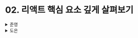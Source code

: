 # 02. 리액트 핵심 요소 깊게 살펴보기

<details>
  <summary>준영</summary>
  > **JSX (JavaScript eXtension)**

- JS를 확장한 문법
- JS 표준 코드가 아닌 페이스북이 임의로 만든 새로운 문법으로 반드시 트랜스컴파일러를 거쳐 JS 코드로 되어 실행된다.
- `@babel/plugin-transform-react-jsx` 플러그인을 통해 JSX 구문을 JS가 이해할 수 있는 형태로 변환한다.

> **DOM (Document Object Model)**

- 웹페이지의 콘텐츠와 구조를 어떻게 보여줄지에 대한 정보를 담고 있는 모델

> **브라우저 렌더링 과정**

```
1. 사용자가 접근한 주소에 대해 브라우저는 HTML을 다운로드
2. 렌더링 엔진은 HTML을 파싱하여 DOM Tree를 생성
3. 2의 과정중 CSS 파일을 만났다면, CSS 파일을 다운로드
4. 브라우저의 렌더링 엔진은 다운받은 CSS 파일도 파싱하여 CSSOM Tree를 생성
5. 브라우저는 DOM Tree를 순회하며 실제 사용자에게 보여지는 DOM 노드들을 방문하여 작업
6. 5의 과정을 통해 방문한, 눈에 보이는 노드들만 CSSOM Tree의 정보로 스타일링.
	 이때 실행되는 작업은
	 - 레이아웃: 각 DOM 노드가 브라우저의 어떤 좌표에 그려질지 계산
	 - 페인팅: 레이아웃 단계 이후, 실제로 DOM 노드에 유효한 모습을 그리는 과정
```

> **가상 DOM이 탄생하게 된 배경은 무엇일까?**

- 브라우저가 웹페이지를 렌더링하는 과정은 매우 복잡하고 많은 비용이 들고, 요즘 대부분의 웹페이지들은 사용자의 인터랙션을 통해 다양한 정보를 노출한다.
- 따라서 렌더링이 끝난 이후에도, 사용자의 인터랙션을 통해 웹페이지가 변경되는 상황도 고려해야 한다.
- 만약 사용자 인터랙션으로 요소의 크기, 위치를 다시 계산해야 하는 경우, **레이아웃과 리페인팅이 발생**하며 많은 비용이 발생한다.

> **가상 DOM**

- 리액트가 관리하는 메모리 상의 가상의 DOM
- 웹페이지가 표시해야 할 DOM을 메모리에 저장해두고, 실제 변경에 대한 준비가 되었을때 실제 DOM과 비교하여 변경된 부분만 실제 화면에 반영

→ 이렇게 메모리에서 계산하는 과정을 한 번 거쳐 렌더링 과정을 최소화하고 비용을 줄일 수 있다.

> **과거 리액트의 Reconciliation 알고리즘**

이전에는 스택 알고리즘으로 이뤄져, 스택에 렌더링 작업이 쌓이면 스택이 빌 때까지 동기적으로 처리되었다.

따라서 싱글 스레드로 동작하는 JS의 특성상 동기 작업은 중단될 수 없어 굉장히 비효율적이었다.

→ 이를 해결하기 위해 등장한 것이 `파이버` 이다.

> **리액트 파이버**

- 가상 DOM과 렌더링 최적화를 가능하게 해줌
- 리액트에서 관리하는 평범한 JS 객체
- 파이버는 파이버 재조정자(fiber reconciler)가 관리하며 가상 DOM과 실제 DOM을 비교하여 변경사항을 수집한다.
  - 이때 변경사항이 존재한다면, 해당 파이버를 기준으로 화면에 렌더링을 요청한다.

> **Reconciliation**

- 가상 DOM과 실제 DOM을 비교하여 변경사항을 찾는 알고리즘

> **파이버의 동작**

파이버는 하나의 작업 단위로 구성되어 있고, 다음과 같은 단계를 거쳐 처리된다.

1. **렌더 단계**
   - 파이버의 작업, 우선순위를 지정하거나 중지시키거나 버리는 등의 **비동기** 작업이 일어난다.
2. **커밋 단계**
   - DOM에 실제 변경 사항을 반영하기 위한 작업이 일어난다.
   - `commitWork()`가 실행되는데 **동기식**으로 일어나 중단될 수 없다.

> **파이버의 구조**

- 파이버는 컴포넌트가 **최초로 마운트될 때 생성되어 이후 가급적이면 재사용**된다.
- 파이버는 다음과 같은 속성들을 갖는다.
  - `tag` : 파이버는 하나의 element에 하나가 생성되는 `1:1 관계`를 갖는다.
    - element는 리액트 컴포넌트, HTML의 DOM 노드, 혹은 다른 어떤 것일 수도 있다.
  - `stateNode` : 파이버 자체에 대한 참조 정보를 가지며, 이를 통해 리액트는 파이버와 관련된 상태에 접근한다.
    ✅ 파이버가 연결된 element와 연관된 state에 대한 정보를 의미하는 것 같다.
- `child`, `sibling`, `return` : 파이버 간 관계 개념을 나타내는 속성
  - children이 아닌 `child`인 이유는 자식이 하나이고 `sibling`을 통한 형제 관계로 이루어지기 때문
    - 추가적으로 `index`라는 속성을 통해 몇번째 형제인지 표현한다.
  - `return`은 부모 파이버를 의미한다.

> **리액트의 핵심 원칙**

- UI를 문자열, 숫자, 배열과 같은 값으로 관리하자!

> **리액트 파이버 트리**

- 파이버 트리에는 2가지가 존재한다.
  - 현재 모습을 담은 `current` 트리
  - 작업중인 상태를 나타내는 `workInProgress` 트리
- 리액트 파이버 작업이 끝나면 리액트는 **더블 버퍼링**을 통해 트리를 변경한다.
  - “커밋 단계”에서 포인터만을 변경하여 `current` 트리를 `workInProgress` 트리로 바꿔버림
    - `current` 트리 기준, `setState` 등으로 업데이트가 발생하면 파이버는 `workInProgress` 트리를 빌드하기 시작
      - 이때 새로운 파이버를 생성하는 것이 아닌, 기존 파이버에 props를 받아 내부에서 처리한다.
    - 빌드가 끝나면 다음 렌더링에 `workInProgress` 트리를 사용
    - `workInProgress` 트리가 반영이 완료되면 `current`가 `workInProgress`로 변경

> **파이버의 작업 순서**

```
1. beginWork() 함수를 통해 파이버 작업 수행
2. 작업이 끝나면 completeWork() 함수를 실행해 파이버 작업 완료
3. 형제가 있다면 형제로 넘어감
4. 모든 형제가 작업이 완료되었다면 "return"으로 부모에게 돌아가 작업이 완료되었음을 알림
```

> **과거의 함수형 컴포넌트**

- 별도의 상태 없이 요소를 정적으로 렌더링하는 것이 목적

> **클래스 컴포넌트**

- `React.Component`, `React.PureComponent`를 extends 해야 한다.
- `state`는 **항상 객체**여야 하고 변화가 있을 때마다 리렌더링이 일어난다.

> **클래스 컴포넌트의 생명주기 메서드**

- 생명주기 메서드가 실행되는 시점은 크게 3가지로 나뉜다.
  - `mount` : 컴포넌트가 생성되는 시점
  - `update` : 이미 생성된 컴포넌트의 내용이 변경되는 시점
  - `unmount` : 컴포넌트가 더 이상 존재하지 않는 시점
- 생명주기 메서드

  ![Untitled](https://prod-files-secure.s3.us-west-2.amazonaws.com/446639fb-8ecc-466d-9a85-4c2a61aa08fb/4cb7f535-b4c6-4628-b1a6-53d2a5949e66/Untitled.png)

> **`Component` vs `PureComponent`**

- `Component`는 state가 변경될 때마다 렌더링이 일어나지만, `PureComponent`는 state 값에 대해 **얕은 비교를 수행해** 결과가 다를 때만 렌더링을 수행한다.

> **클래스 컴포넌트의 한계**

1. 데이터 흐름 추적이 어렵다.
   - 여러 메서드에서 state가 변경될 수 있어 state의 흐름을 추적하기 어렵다.
   - 생명주기 메서드 순서대로 코드 작성이 강제되는 것은 아니기 때문에 읽기 어렵다.
2. 어플리케이션 내부 로직의 재사용이 어렵다.

   - 재사용을 위하 고차 컴포넌트로 감싸거나, props를 사용할 경우 래퍼 지옥에 빠질 수 있다.
   - 래퍼 지옥

     ![Untitled](https://prod-files-secure.s3.us-west-2.amazonaws.com/446639fb-8ecc-466d-9a85-4c2a61aa08fb/8c4cda45-a134-47ed-8304-608b370ce3e1/Untitled.png)

- 기능이 많아질수록 컴포넌트의 크기가 커진다.
  - 내부 로직이 커질 경우, 컴포넌트의 크기가 매우 커진다.
- 코드 크기 최적화가 어렵다.
  - 사용하지 않는 메서드도 트리 쉐이킹이 되지 않고 번들에 포함되어 번들 크기를 줄이는 데 어려움이 있다.
- 핫 리로딩이 상대적으로 불리하다.

> **함수 컴포넌트**

- 리액트 16.8에서 훅이 등장한 이후로 각광 받게 되었다.
- 클래스 컴포넌트에 비해 간결해졌으며 this 바인딩을 조심할 필요도 없어졌다.

> **`함수 컴포넌트` vs `클래스 컴포넌트`**

- 생명주기 메서드의 부재
  - 함수 컴포넌트에서는 useEffect를 통해 비슷하게 구현이 가능하다.
- 렌더링된 값
  - 함수 컴포넌트는 렌더링이 일어날 때마다 해당 순간의 props와 state를 기준으로 렌더링된다.
  - 하지만 클래스 컴포넌트는 시간의 흐름에 따라 변화하는 this를 기준으로 렌더링이 일어나 값이 고정되지 않는다.

> **렌더링**

- HTML과 CSS를 기반으로 웹페이지에 필요한 UI를 그리는 과정

> **리액트의 렌더링이란?**

- 브라우저가 렌더링에 필요한 DOM 트리를 만드는 과정
- 리액트 어플리케이션에 존재하는 모든 컴포넌트들이 현재 자신의 state와 props 값을 기반으로 어떤 DOM 트리를 만들어 브라우저에 제공할 것인지 계산하는 과정

> **렌더링이 일어나는 경우**

1. **최초 렌더링**
   - 사용자가 처음 진입하였을때 수행되는 렌더링
2. **리렌더링**
   - 최초 렌더링 이후 발생하는 모든 렌더링
     - 클래스 컴포넌트의 `forceUpdate`
     - `상태`의 변경
     - `props`의 변경
     - `key` prop의 변경
       - key는 형제 요소들 사이에서 동일한 요소를 식별하는 값
     - 부모 컴포넌트가 렌더링되는 경우

> **리액트의 렌더링 프로세스**

- 컴포넌트의 루트에서부터 아래로 내려가면서 업데이트가 필요하다고 지정돼 있는 모든 컴포넌트를 탐색
- 업데이트가 필요한 컴포넌트를 발견하면,
  - 클래스 컴포넌트의 경우, `render()` 호출
  - 함수 컴포넌트의 경우, `FunctionComponent()` 호출
- 이후 결과물 저장
- 결과물은 JSX 문법으로 구성되어 있으며, JS로 컴파일되며 `React.createElement()`를 호출하는 구문으로 변환된다.
- 위 과정을 통해 렌더링 결과물을 수집하고 가상 DOM과 비교하여 변경사항을 수집한다.

> **렌더와 커밋**

- 렌더 단계
  - 컴포넌트를 렌더링하고 변경사항을 계산하는 모든 작업
  - 즉, 렌더링 프로세스에서 컴포넌트를 실행한 결과와 가상 DOM을 비교하여 변경이 필요한 컴포넌트를 체크함
    - type, props, key를 비교하여 하나라도 변경되었다면 체크
- 커밋 단계
  - 변경 사항을 실제 DOM에 적용하여 사용자에게 보여주는 단계
  - 이 단계가 끝나야 브라우저의 렌더링이 발생

> **렌더링 시나리오**

> **메모이제이션 또한 비용이다!**

> **이미 가상 DOM이 존재하니 렌더링 성능을 아껴야 한다!**

</details><details>
  <summary>도은</summary>
  ## 2.1 JSX란?

- JSX는 ECMAScript라고 불리는 자바스크립트 표준의 일부 X
- 즉, 여러 브라우저에 의해서 실행되거나 표현되도록 만들어진 구문 X
- 즉, **트랜스파일러를 거쳐야** 자바스크립트 런타임이 이해할 수 있는 자바스크립트 코드로 변환
- JSX의 설계 목적은?
  - 다양한 트랜스파일러에서 다양한 속성을 가진 **트리 구조를 토큰화해 ECMAScript로 변환**하는 데 초점
  - JSX는 HTML, XML 외에도 다른 구문으로도 확장될 수 있게끔 고려되어 있다.
  - JSX는 자바스크립트 내부에서 표현하기 까다로웠던 XML 스타일의 트리 구문을 작성하는 데 많은 도움을 준 문법

### 2.1.1 JSX의 정의

- JSX의 구성 - 4가지 컴포넌트
  - JSXElement
  - JSXAttributes
  - JSXChildren
  - JSXStrings

**_JSXElement_**

- JSX를 구성하는 가장 기본 요소
- HTML의 element와 비슷한 역할
- JSXElement가 되기 위해 다음과 같은 형태
  - JSXOpeningElement : `<JSXElement>`
  - JSXClosingElement : `</JSXElement>`
  - JSXSelfClosingElement : `<JSXElement />`
  - JSXFragment : `<></>`
- 리액트에서 컴포넌트을 만들 때 대문자로 시작해야 하는 이유?
  - JSXElement에 명시되어 있다.
  - HTML 태그명과 사용자가 만든 컴포넌트 태그명을 구분 짓기 위함
- JSXElementName: JSXElement의 요소 이름으로 쓸 수 있는 것
  - `JSXIdentifier`: JSX 내부에서 사용할 수 있는 식별자. 자바스크립트 식별자 규칙과 동일하다. `<$>` , `<_>` 도 가능하지만, 그 외 특수문자로는 시작할 수 없다.
  - `JSXNamespacedName`: `:` 을 통해 서로 다른 식별자로 이어주는 것도 식별자로 취급. `<foo:bar>` , `<foo:bar:baz>`
  - `JSXMemberExpression`: `.` 을 통해 서로 다른 식별자로 이어주는 것. `<foo.bar>`, `<foo.bar.baz>`

**_JSXAttributes_**

- JSXElement에 부여할 수 있는 속성을 의미
  - `JSXSpreadAttributes` : 자바스크립트의 전개 연산자와 동일한 역할
  - `JSXAttribute` : 속성을 나타내는 키와 값으로 짝을 이루어서 표현

**_JSXChildren_**

- JSXElement의 자식 값

  - JSXText
  - JSXElement
  - `{ JSXChildrenExpression: (optional) }`

  ```tsx
  // 이 함수를 리액트에서 렌더링하면 "foo"라는 문자열이 출력
  export const App = () => {
    return <>{(() => 'foo')()}</>;
  };
  ```

**_JSXStrings_**

- HTML에서 사용 가능한 문자열은 모두 가능

### 2.1.3 JSX는 어떻게 자바스크립트에서 변환될까?

- 리액트에서 JSX를 변환하는 `@babel/plugin-transform-react-jsx` 플러그인
- 위 플러그인은 **`JSX 구문 → 자바스크립트가 이해할 수 있는 형태`**로 변환

다음과 같은 JSX 코드

```tsx
const ComponentA = <A required={true}>Hello World</A>;

const ComponentB = <>Hello World</>;

const ComponentC = (
  <div>
    <span>Hello World</span>
  </div>
);
```

이를 변환한 결과는 다음과 같다.

```tsx
'use strict'

var ComponentA = React.createElement(
  A,
  {
    required: true,
  }
  'Hello World',
)
var ComponentB = React.createElement(React.Fragment, null, 'Hello World')
var ComponentC = React.createElement(
  'div',
  null,
  React.createElement('span', null, 'Hello World')
)
```

리액트 17, 바벨 7.9.0 이후 버전에서 추가된 자동 런타임(automatic runtime)으로 트랜스파일한 결과는 다음과 같다

```tsx
'use strict';

var _jsxRuntime = require('custom-jsx-library/jsx-runtime');

var ComponentA = (0, _jsxRuntime.jsx)(A, {
  required: true,
  children: 'Hello World',
});
var ComponentB = (0, _jsxRuntime.jsx)(_jsxRuntime.Fragment, {
  children: 'Hello World',
});
var ComponentC = (0, _jsxRuntime.jsx)('div', {
  children: (0, _jsxRuntime.jsx)('span', {
    children: 'Hello World',
  }),
});
```

**`🤔 _jsxRuntime... 호출되는 과정이 이해가 잘 안된다..`**

크게 보면 `var ComponentA = ()()` 형태인데, 결국 트랜스파일 되었을 때 ComponentA의 타입은 무엇인가?

- 결론적으로, ‘object’
- (0, \_jsxRuntime.jsx)를 호출하고 (A, `{ … }`)를 호출하는 형태
- `(0, _jsxRuntime.jsx)`는 `_jsxRuntime.jsx` 함수의 `this` 바인딩을 `undefined`로 설정하는 것
- `this`가 의도하지 않은 객체를 참조하는 상황을 방지하기 위함
- `_jsxRuntime.jsx()` 처럼 `(0, _jsxRumtime.jsx)()`는 호출하는 것이지만, this를 undefined로 설정하여 호출하는 것

JSX가 변환되는 특성을 활용해보자

```tsx
import { createElement } from 'react';

// ❌ props 여부에 따라 children 요소만 달라지는 경우
// 굳이 번거롭게 전체 내용을 삼항 연산자로 처리할 필요가 없다.
// 이 경우 불필요한 코드 중복이 일어난다.
function TextOrHeading({ isHeading, children }) {
  return isHeading ? <h1>{children}</h1> : <span>{children}</span>;
}

// ⭕️ JSX가 변환되는 특성을 활용한다면 다음과 같이 간결하게 처리할 수 있다.
function TextOrHeading({ isHeading, children }) {
  return createElement(isHeading ? 'h1' : 'span', children);
}
```

JSX 반환값이 결국 `React.createElement`로 귀결된다는 사실을 파악한다면 이런 식으로 쉽게 리팩터링 가능

## 2.2 가상 DOM과 리액트 파이버

- 리액트의 가상 DOM이 무엇인지
- 실제 DOM에 비하면 어떤 이점이 있는지
- 가상 DOM을 다룰 때 주의할 점은 무엇인지

### 2.2.1 DOM과 브라우저 렌더링 과정

- DOM(Document Object Model)
  - 웹페이지에 대한 **인터페이스**
  - 브라우저가 웹페이지의 콘텐츠와 구조를 어떻게 보여줄지에 대한 정보
- 브라우저가 웹사이트 접근 요청을 받고 화면을 그리는 과정
  1. 브라우저가 사용자가 요청한 주소로 방문해 HTML 파일을 다운로드
  2. 브라우저의 렌더링 엔진은 HTML을 파싱 → DOM트리 구성
  3. 2번 과정에서 CSS 파일을 만나면 CSS 다운로드
  4. 브라우저의 렌더링 엔진은 CSS 파싱 후 CSSDOM 구성
  5. 브라우저는 2번에서 만든 DOM 노드를 순회 (눈에 보이는 노드만 방문)
  6. 눈에 보이는 노드에 대한 CSSOM 정보를 찾고 발견한 CSS 스타일 정보를 노드에 적용. CSS를 적용하는 과정을 크게 두 가지
     - 레이아웃(layout, reflow): 각 노드가 브라우저 화면의 어느 좌표에 정확히 나타나야 하는지 **계산하는 과정**
     - 페인팅(painting): 레이아웃 단계를 거친 노드의 색과 같은 실제 유효한 모습을 그리는 과정

### 2.2.2 가상 DOM의 탄생 배경

- 🚨 브라우저가 웹페이지를 렌더링하는 과정은 매우 복잡하고 많은 비용
- 렌더링된 후에도 리렌더링은 많은 비용
  - 특정 요소의 색상이 변경되는 경우, 페인팅만 일어나므로 비교적 빠른 처리 가능
  - 요소의 위치나 크기를 재계산하는 경우, 레이아웃과 리페인팅 같이 발생
  - 자식 요소를 가지고 있는 경우, 하위 자식 요소도 덩달아 변경 필요 → 더더 많은 비용 필요
- SPA에서는 더욱 많은 비용
  - 하나의 페이지에서 계속해서 요소의 위치를 재계산하기 때문
- DOM의 모든 변경 사항을 추척하기보다, **결과적으로 만들어지는 DOM 결과물만을 받는 것이 유용**할 것

**`🤔 가상 DOM이 없었다면? 모든 변경 사항을 추척해야했다면?`**

- DOM 조작의 어려움
  - 상태가 변경될 때 자동으로 가상 DOM이 업데이트되는데, 만약 없었다면, 상태 변화를 모니터링하고 필요한 경우에만 DOM을 업데이트하는 로직을 구현해야 했을 것
- 일괄 처리의 어려움

  - 가상 DOM은 일괄처리가 가능한데, 변경 사항을 모아서 한 번에 실제 DOM에 반영함으로써 브라우저의 리플로우와 리페인트를 최소화하고 성능을 개선

- 가상 DOM은 웹페이지가 표시해야 할 DOM을 일단 메모리에 저장하고
- **리액트가 실제 변경에 대한 준비가 완료되었을 때 실제 브라우저에 DOM을 반영**
- DOM 계산을 브라우저가 아닌 메모리에서 계산하는 과정을 거치게 되며
- 렌더링 과정을 최소화

**`🤔 가상 DOM 원리`**

1. 실제 DOM으로부터 가상 DOM을 만든다(가상 DOM은 메모리 상에 존재하는 하나의 객체다)
2. 변화가 생기면 새로운 버전의 가상 DOM을 만든다.
3. old 버전의 가상 DOM과 new 버전의 가상 DOM을 비교한다.(diff algorithm)
4. 비교 과정을 통해서 발견한 차이점을 실제 DOM에 적용한다.

### 2.2.3 가상 DOM을 위한 아키텍처, 리액트 파이버

- 리액트는 여러 번의 렌더링 과정을 어떻게 최소한의 렌더링 단위로?
- 가상 DOM과 렌더링 과정 최적화를 가능하게 해주는 것 → 리액트 파이버(React Fiber)

**`🤔 DOM`**

js가 html을 조작하기 편하게 만든 어떤 객체

**_리액트 파이버란?_**

- 리액트에서 관리하는 평범한 자바스크립트 객체
- 파이버는 `fiber reconciler`가 관리
  - 가상 DOM과 실제 DOM을 비교해 변경 사항 수집
  - 둘의 차이가 있으면 변경에 관련된 정보를 가지고 있는 파이버를 기준으로
  - 화면에 렌더링을 요청하는 역할
- 재조정(reconciliation)
  - 가상 DOM과 실제 DOM을 비교하는 작업(알고리즘)
- **리액트 파이버가 하는 일**
  - 작업을 작은 단위로 분할하고 쪼갠 다음, 우선순위를 매긴다.
  - 이러한 작업을 일시 중지하고 나중에 다시 시작할 수 있다.
  - 이전에 했던 작업을 다시 재사용하거나 필요하지 않은 경우에는 패기 가능
- 파이버는 비동기
- 과거에는 스택 알고리즘 → 동기적 → 다른 작업이 수행되고 싶어도 중단 불가능
- 파이버는 가급적이면 컴포넌트를 재사용
- 파이버가 실행되는 경우
  - state가 변경
  - 생명주기 메서드 실행
  - DOM의 변경이 필요한 시점
- 파이버는 직접 바로 처리하기도, **`스케줄링`**하기도
  - 작업들을 작은 단위로 나눠 처리하기도
  - 우선순위가 높은 작업은 빠르게 처리하기도
  - 낮은 작업은 연기시키는 등 유연하게 처리

**_리액트 파이버 트리_**

- 파이버 트리는 **`리액트 내부에 두 개 존재`**
- (1) 현재 모습을 담은 파이버 트리, (2) 작업 중인 상태를 나타내는 workInProgress 트리
- 리액트 파이버의 작업이 끝나면
  - 단순히 포인터만 변경해 workInProgress 트리를 현재 트리로 교체
  - 이런 기술을 **`더블 버퍼링`**

**_파이버의 작업 순서_**

1. 리액트는 `beginWork()` 함수를 실행해 파이버 작업을 수행. 더 이상 자식이 없는 파이버를 만날 때까지 트리 형식으로 시작
2. 1번에서 작업이 끝난다면 `completeWork()` 함수를 실행해 파이버 작업을 완료
3. 형제가 있다면 형제로 넘어간다.
4. 2번, 3번이 모두 끝났다면 return으로 돌아가 자신의 작업이 완료됐음을 알린다.

**`🤔 더 이상 자식이 없는 파이버를 만날 때까지 트리 형식으로 시작?`**

트리 구조를 따라서 시작하여 업데이트 작업을 수행하는 과정에서 더 이상 자식이 없는 파이버를 만날 때까지 순회한다는 뜻

**_setState 등으로 업데이트가 발생하면?_**

- 아까 파이버 트리는 리액트 내부에 2개가 존재한다고 했었는데
  - current 트리
  - workInProgress 트리
- setState로 인한 업데이트 요청을 받아 `workInProgress` 트리를 다시 빌드하기 시작
  - `workInProgress` 트리를 만드는 것도 앞서 트리를 만드는 과정과 동일
  - **처음부터 새로 만드는 것 ❌**
  - current 트리를 가지고 업데이트된 props를 받아 파이버 내부에서 처리

**_가급적 새로운 파이버를 생성 X_**

- 리액트 애플리케이션에서 트리를 비교해서 업데이트하는 작업은 시도때도 없이…
- 이러한 반복적인 재조정마다 **새롭게 파이버 자바스크립트 객체를 만드는 것은 낭비**
- 기존에 있는 객체를 재활용하기 위해
  - 속성값만 초기화하거나 바꾸는 형태로 트리 업데이트

### 2.2.4 파이버와 가상 DOM

- 파이버가 재조정하고 current 트리로 업데이트하는 과정은 비동기
- 실제 브라우저 구조인 DOM에 반영하는 것은 동기적으로 이뤄져야 한다.
- 또, 처리하는 작업을 메모리상에서 먼저 수행해서 최종적인 결과물만 실제 브라우저 DOM에 적용

**`🤔 정리해보자면`**

- 가상 DOM은 객체인 것
- 특정 state에 변화가 생겼다는 알림을 받으면 실제 DOM 전체를 렌더링 시켜주는 것이 아니라, 가상 DOM을 렌더링
- **상태 변화 발생:** 컴포넌트의 상태가 변경
- **가상 DOM 트리 생성:** 새로운 가상 DOM 트리가 생성
  - 가상 DOM 트리는 `ReactDOM` 이 생성
  - 해당 상태를 사용하는 컴포넌트와 그 하위 컴포넌트 부분을 업데이트
    ```tsx
    import ReactDOM from 'react-dom';
    ```
- **재조정자 동작:** 재조정자가 이전 가상 DOM 트리와 새로운 가상 DOM 트리를 비교하여 변경된 부분을 탐색
- **파이버 트리 생성:** 재조정자는 변경된 부분을 나타내는 파이버 트리를 생성
  - 파이버 트리의 생성과 관리는 **재조정자**가 담당
- **파이버 트리 순회:** 파이버 트리를 순회하면서 각 파이버에 대해 작업을 수행
  - **Begin Work**: 새로운 가상 DOM을 생성하고, 자식 파이버를 생성 또는 업데이트하며, props와 state를 업데이트하고, side effects를 수집
  - **Complete Work**: DOM 노드 생성 또는 업데이트를 준비하고, side effects를 연결하며, 자식 파이버의 결과를 통합
- **실제 DOM 업데이트:** 변경된 부분만 실제 DOM에 반영
  - 변경 사항을 실제 DOM에 반영하는 단계는 **Commit Phase**라고 하는데
  - 수집된 변경 사항을 실제 DOM에 반영
  - 실제 DOM 업데이트는 리액트의 **커미터(Committer)**가 수행

**`🤔 실제 DOM을 조작하는 것보다, 가상 DOM을 사용하는 것이 왜 더 좋은가?`**

- 브라우저를 새롭게 렌더링 시키는 비용보다, 객체를 새로 만드는 비용이 훨씬 더 저렴
- 거기서 변화가 생긴 내용을 비교해 마지막에 가서는 꼭 필요한 부분만 real dom에 적용시키는 방식으로 효율성을 높인 것
- 일괄 처리면에서, 레이아웃 계산과 리플로우/리페인트 작업을 최소화하여 성능을 향상
- 필요한 변경 사항만을 식별하여 실제 DOM 조작
- 상태 변화가 없는 경우에는 DOM 조작을 최소화

결론적으로, 가상 DOM이 없었다면

- `비교` 라는 개념이 빠지기 때문에, 매번 DOM 요소를 직접적으로 조작하여 변경 사항을 반영하려고 할 것 (변경이 이루어지긴 해도, 값이 동일할 경우라도)
- 또, 만약 부모에서 변경이 일어난다면 자식 DOM 요소들까지 모두 리플로우와 리페인팅이 필요할 수 있다.
- 가상 DOM을 이용한다면 자식 DOM 요소일지라도 변경이 없다면 업데이트하지 않을 수 있다.
  - 가상 DOM에서도 부모 DOM 요소에 종속적으로 자식 DOM 요소의 업데이트를 수행하지만 (객체 값을 변경) 실제 DOM에 반영할 때는 정말 변경이 존재하는 DOM 요소만 업데이트를 수행하는 것

## 2.3 클래스 컴포넌트와 함수 컴포넌트

- 함수 컴포넌트가 처음 나올적에는..
  - `stateless functional component` , 이른바 무사태 함수 컴포넌트라고
  - 별도의 상태 없이 단순히 어떠한 요소를 **정적으로 렌더링**하는 것이 목표

### 2.3.1 클래스 컴포넌트

- `constructor()` : 컴포넌트가 초기화되는 시점에 호출
  - state 초기화 가능
- `props` : 함수에 인자를 넣는 것과 비슷하게, 컴포넌트에 특정 속성을 전달하는 용도
- `state` : 클래스 컴포넌트 내부에서 관리하는 값을 의미. 항상 객체여야 한다.

**_클래스 컴포넌트 생명주기 메서드_**

- 생명주기 메서드가 실행되는 시점 크게 3가지
  - 마운트
  - 업데이트
  - 언마운트

1. `render()`
   - 클래스 컴포넌트의 유일한 필수 값
   - 컴포넌트가 UI를 렌더링하기 위해 쓰임
   - 이 렌더링은 **`마운트`**와 **`업데이트`** 과정에서 일어난다.
   - render() 함수는 항상 순수해야 한다.
   - 즉, 내부에서 상태 업데이트가 일어나서는 안 된다.
2. `componentDidMount()`
   - 클래스 컴포넌트가 마운트되고 준비가 됐다면
   - 그다음으로 호출되는 생명주기 메서드
   - 컴포넌트가 **마운트되고 준비되는 즉시 실행**
   - 내부에서 상태 업데이트 함수 실행 가능
3. `componentDidUpdate()`
   - 컴포넌트 업데이트가 일어난 이후 바로 실행
   - 일반적으로 state나 props의 변화에 따라 DOM을 업데이트하는 등에 쓰임
4. `componentWillUnmount()`
   - 컴포넌트가 더 이상 사용되지 않기 직전에 호출
   - 메모리 누수나 불필요한 작동을 막기 위한 클린업 함수를 호출하기 위함
   - 내부에서 상태 업데이트 함수를 호출할 수 없다.
5. `shouldComponentUpdate()`
   - state나 props의 변경으로 컴포넌트가 다시 리렌더링되는 것을 막고 싶다면 사용
   - 기본적으로 this.setState가 호출되면 컴포넌트는 리렌더링
   - 이 생명주기 메서드를 활용하면, **컴포넌트에 영향을 받지 않는 변화에 대해 정의 가능**
   - 즉, 조건으로 컴포넌트 업데이트가 가능
6. `static getDerivedStateFromProps()`
   - 다음에 올 props를 바탕으로 현재의 state를 변경하고 싶을 때
7. `getSnapShotBeforeUpdate()`
   - `componentWillUpdate()` 를 대체할 수 있는 메서드
   - DOM이 업데이트되기 직전에 호출
   - 렌더링되기 전에 작업을 처리하는 데 유용

**_클래스 컴포넌트의 한계_**

- 함수 컴포넌트에 훅을 도입한 새로운 패러다임 왜 등장?
  - 데이터의 흐름을 추적하기 어려움
    - 생명주기 메서드는 실행되는 순서가 있지만, 순서와 상관없이 작성되어 코드를 읽는 과정에서 흐름을 파악하기 어려울 수 있다.
  - 기능이 많아질수록 컴포넌트의 크기가 커진다
    - 내부에서 처리하는 데이터 흐름이 복잡해져 생명주기 메서드 사용이 잦아져
    - 컴포넌트의 크기가 기하급수적으로 벌크업
  - 클래스는 함수에 비해 상대적으로 어렵다
    - this를 비롯한 자바스크립트 작동 방식은 쉽지만은 않다.
  - 코드 크기를 최적화하기 어렵다 (= 번들 크기를 줄이는 데에 어려움)
    - 사용되지 않는 메서드에 대해서 트리 쉐이킹 X
    - 클래스 컴포넌트 내부에 그대로 번들됨
  - 핫 리로딩 하는 데 상대적으로 불리함
    - 실행된 채로 코드 수정 내용이 바로 반영되는 것이 핫 리로딩 덕분인데
    - 최초 렌더링 시에 instance를 생성하고, 그 내부에서 state 값을 관리
    - 즉, 상태값이 초기화
    - **`🤔 이거 함수 컴포넌트도 안 되지 않나..`**

### 2.3.2 함수 컴포넌트

- 16.8에서 함수 컴포넌트에서 사용 가능한 훅이 등장하면서 각광
- 클래스 컴포넌트와 비교했을 때 확실히 간결
- `render` 내부에서 필요한 함수를 선언할 때 this 바인딩을 조심할 필요 X
- `state` 는 객체가 아닌 각각의 원시값으로 관리 → 훨씬 사용하기 간편

### 2.3.3 함수 컴포넌트 vs 클래스 컴포넌트

- 둘은 정확하게 어떤 차이?

**_생명주기 메서드의 부재_**

- 클래스 컴포넌트의 생명주기 메서드가 함수 컴포넌트에는 없다.
- 그 이유
  - 함수 컴포넌트는 props를 받아 단순히 리액트 요소만 반환
  - 클래스 컴포넌트는 render 메서드가 있는 React.Component를 상속받아 구현하는 자바스크립트 클래스이기 때문
  - 즉, 생명주기 메서드는 `React.Component` 에서 오는 것
- 함수 컴포넌트는 useEffect 훅을 사용해 `componentDidMount` , `componentDidUpdate` , `componentWillUnmount` 를 비슷하게 구현 가능
  - 비슷할 뿐이지 똑같다는 것은 아니다.
  - 메커니즘이 같을 뿐

**_함수 컴포넌트와 렌더링된 값_**

- 함수 컴포넌트는 **렌더린된 값을 고정**
  - 함수 컴포넌트는 props를 인자로 받는다.
  - 컴포넌트는 그 값을 변경할 수 없다.
  - 렌더링이 일어날 때마다 그 순간의 값인 props와 state를 기준으로 렌더링
  - props와 state가 변경되면 다시 한 번 그 값을 기준으로 함수가 호출된다.
- 클래스 컴포넌트는 그렇지 못하다
  - 클래스 컴포넌트는 props를 항상 this로부터 가져온다.
  - 클래스 컴포넌트의 인스턴스의 멤버는 변경 가능한(mutable) 값이다.
  - 부모 컴포넌트가 props를 변경해 컴포넌트가 다시 렌더링되었다는 것은 `this.props` 의 값이 변경된 것

**_클래스 컴포넌트를 공부해야 할까?_**

- 결론적으로, 클래스 컴포넌트는 죽여질 계획은 없어 보인다.
- 기존 클래스 컴포넌트 기반의 코드가 존재하는 상태
- 클래스 컴포넌트를 함수 컴포넌트로 변경하는 것은 단순히 코드를 옮기는 것 이상으로 세심한 주의 필요
- 당연히 리액트를 배우기 시작했다면 함수 컴포넌트
- 어느정도 익숙해졌다면 클래스 컴포넌트도 한 번쯤 공부해 볼 만하다.
- 자식 컴포넌트에서 발생한 에러에 대한 처리는 현재 클래스 컴포넌트로만 가능하므로
  - 에러 처리를 위해서라도 클래스 컴포넌트에 대한 어느정도의 지식은 필요

## 2.4 렌더링은 어떻게 일어나는가?

- **브라우저에서, 렌더링 정의**
  - HTML과 CSS 리소스를 기반으로 웹페이지에 필요한 UI를 그리는 과정
- 렌더링이 어떻게 이뤄지느냐에 따라 성능에도 큰 영향
- **리액트에서의, 렌더링 정의**
  - 브라우저가 렌더링에 필요한 DOM 트리를 만드는 과정
- 리액트의 렌더링은 시간과 리소스를 소비해 수행되는 과정 → 모든 과정이 비용
  - 비용이 클수록 유저의 사용자 경험은 저해
  - 렌더링 과정을 최소한으로 줄여야 한다.

### 2.4.1 리액트의 렌더링이란?

> 리액트 애플리케이션 트리 안에 있는 모든 컴포넌트들이 현재 자신들이 가지고 있는 props와 state의 값을 기반으로 어떻게 UI를 구성하고 이를 바탕으로 어떤 DOM 결과를 브라우저에 제공할 것인지 계산하는 일련의 과정을 의미

### 2.4.2 리액트의 렌더링이 일어나는 이유

리액트에서 렌더링이 발생하는 시나리오

1. **최초 렌더링**
   - 사용자가 처음 애플리케이션에 진입하면 가장 처음 보여질 결과물
   - 리액트는 브라우저에 이 정보를 제공하기 위해 최초 렌더링을 수행
2. **리렌더링**
   - 최초 렌더링 이후에 발생하는 모든 렌더링을 의미

**_리렌더링이 발생하는 경우_**

- 함수 컴포넌트의 `useState()`의 두 번째 요소인 setter가 실행되는 경우
- 함수 컴포넌트의 `useReducer()`의 두 번째 요소인 dispatch가 실행되는 경우
- 컴포넌트의 key props가 변경되는 경우
- props가 변경되는 경우
- 부모 컴포넌트가 렌더링될 경우 (부모 컴포넌트가 리렌더링되면 자식 컴포넌트도 무조건 리렌더링)

### 2.4.3 리액트의 렌더링 프로세스

- 렌더링 프로세스가 시작되면
- 리액트 컴포넌트의 루트에서부터 차근차근 아래쪽으로 내려가면서
- 업데이트가 필요하다고 지정돼 있는 모든 컴포넌트를 탐색
- 수집한 다음, 새로운 트리인 가상 DOM과 실제 DOM을 비교해 (재조정 과정)
- **실제 DOM에 반영하기 위한 모든 변경 사항을 차례차례 수집**
- 재조정 과정이 끝나면, 모든 변경 사항을 하나의 **동기 시퀀스로 DOM에 적용해**(순차적으로 수행) 변경된 결과물이 보이도록 한다.

### 2.4.4 렌더와 커밋

**_렌더 단계(Render Phase)_**

- **변경 사항을 계산**하는 모든 작업
- 렌더링 프로세스에서 컴포넌트를 실행해 이 결과과 이전 DOM을 비교하는 과정을 거쳐
- 변경이 필요한 컴포넌트를 체크하는 단계
- 비교하는 것은 크게 3가지
  - type
  - props
  - key
  - ^ 이 중 하나라도 변경된 것이 있으면 변경이 필요한 컴포넌트로 체크

**_커밋 단계(Commit Phase)_**

- 렌더 단계의 변경 사항을 실제 DOM에 적용해 사용자에게 보여주는 과정
- 이 단계가 끝나야 비로소 브라우저의 렌더링이 발생

**_이어서 보면_**

- 리액트가 먼저 DOM을 커밋 단계에서 업데이트한다면
- 이렇게 만들어진 모든 DOM 노드 및 인스턴스를 가리키도록 리액트 내부에서 참조를 업데이트
- 그 다음, 생명주기 개념이 있는 클래스 컴포넌트에서 `componentDidMount` , `componentDidUpdate` 메서드 호출하고, 함수 컴포넌트에서는 `useLayoutEffect` 훅을 호출
- ⭐️ 중요한 사실
  - 리액트의 렌더링이 일어난다고 해서 무조건 DOM 업데이트가 일어나는 것 X
  - 렌더링을 수행했지만, 커밋 단계까지 갈 필요가 없다면
  - 즉, 변경 사항을 계산했는데 아무런 변경 사항이 감지되지 않는다면
  - 커밋 단계를 생략
- ⭐️ **렌더링은 항상 동기식**
  - 렌더링 과정이 길어질수록 성능 저하
  - 결과적으로 브라우저의 다른 작업을 지연시킬 가능성

## 2.5 컴포넌트와 함수의 무거운 연산을 기억해 두는 메모이제이션

- `useMemo` , `useCallback` , `memo` 는 렌더링을 최소한으로 줄이기 위해 제공
- 이러한 메모이제이션 기법은 언제 사용하는 것이 좋을까?

### 2.5.1 주장1: 섣부른 최적화는 독이다. 꼭 필요한 곳에만 메모이제이션을 추가하자

- 꼭 필요한 곳을 신중히 골라서 메모이제이션해야 한다는 입장
- 메모이제이션도 비용 → 신중히 적용

```tsx
function sum(a, b) {
  return a + b;
}
```

위와 같이 간단한 연산을 수행하는 함수의 결과도 메모이제이션해 두는 것이 좋을까?

- 대부분의 가벼운 작업 자체는 메모이제이션해서
- 자바스크립트 메모리 어딘가에 두었다가
- 그것을 꺼내오는 것보다는 **매번 이 작업을 수행해 결과를 반환하는 것이 더 빠를 수도** 있다.
- 메모이제이션도 비용
  - 렌더링 또는 재계산이 필요한지 확인하는 비용
  - 이전 결과물을 저장해 두었다가 다시 꺼내와야 하는 비용

</details>
